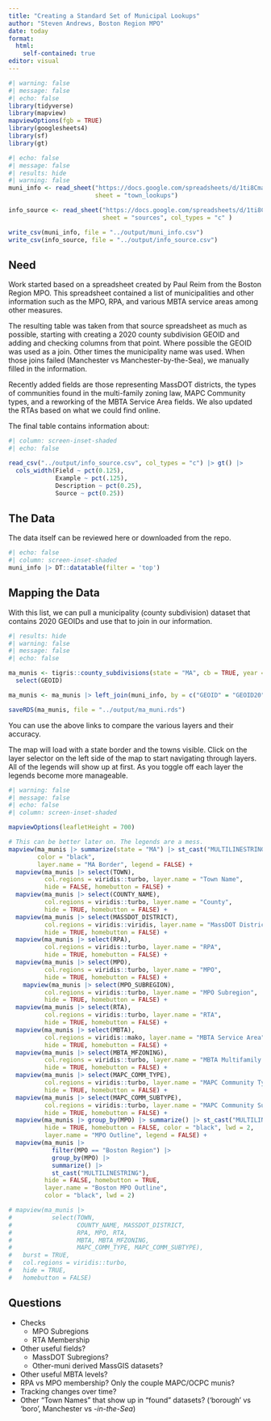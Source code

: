 ```yaml
---
title: "Creating a Standard Set of Municipal Lookups"
author: "Steven Andrews, Boston Region MPO"
date: today
format: 
  html:
    self-contained: true
editor: visual
---
```


```r
#| warning: false
#| message: false
#| echo: false
library(tidyverse)
library(mapview)
mapviewOptions(fgb = TRUE)
library(googlesheets4)
library(sf)
library(gt)
```

```r
#| echo: false
#| message: false
#| results: hide
#| warning: false
muni_info <- read_sheet("https://docs.google.com/spreadsheets/d/1ti8Cmagl8GZ_7BV40aj4U5xjV-cTjEKB8LAegFt7XCQ", 
                        sheet = "town_lookups")

info_source <- read_sheet("https://docs.google.com/spreadsheets/d/1ti8Cmagl8GZ_7BV40aj4U5xjV-cTjEKB8LAegFt7XCQ", 
                          sheet = "sources", col_types = "c" )

write_csv(muni_info, file = "../output/muni_info.csv")
write_csv(info_source, file = "../output/info_source.csv")
```

## Need

Work started based on a spreadsheet created by Paul Reim from the Boston Region MPO. This spreadsheet contained a list of municipalities and other information such as the MPO, RPA, and various MBTA service areas among other measures.

The resulting table was taken from that source spreadsheet as much as possible, starting with creating a 2020 county subdivision GEOID and adding and checking columns from that point. Where possible the GEOID was used as a join. Other times the municipality name was used. When those joins failed (Manchester vs Manchester-by-the-Sea), we manually filled in the information.

Recently added fields are those representing MassDOT districts, the types of communities found in the multi-family zoning law, MAPC Community types, and a reworking of the MBTA Service Area fields. We also updated the RTAs based on what we could find online.

The final table contains information about:

```r
#| column: screen-inset-shaded
#| echo: false

read_csv("../output/info_source.csv", col_types = "c") |> gt() |> 
  cols_width(Field ~ pct(0.125),
             Example ~ pct(.125),
             Description ~ pct(0.25),
             Source ~ pct(0.25))
```

## The Data

The data itself can be reviewed here or downloaded from the repo.

```r
#| echo: false 
#| column: screen-inset-shaded
muni_info |> DT::datatable(filter = 'top')
```

## Mapping the Data

With this list, we can pull a municipality (county subdivision) dataset that contains 2020 GEOIDs and use that to join in our information.

```r
#| results: hide
#| warning: false
#| message: false
#| echo: false

ma_munis <- tigris::county_subdivisions(state = "MA", cb = TRUE, year = 2020) |> 
  select(GEOID)

ma_munis <- ma_munis |> left_join(muni_info, by = c("GEOID" = "GEOID20"))

saveRDS(ma_munis, file = "../output/ma_muni.rds")
```

You can use the above links to compare the various layers and their accuracy.

::: callout-tip
The map will load with a state border and the towns visible. Click on the layer selector on the left side of the map to start navigating through layers. All of the legends will show up at first. As you toggle off each layer the legends become more manageable.
:::

```r
#| warning: false
#| message: false
#| echo: false
#| column: screen-inset-shaded

mapviewOptions(leafletHeight = 700)

# This can be better later on. The legends are a mess.
mapview(ma_munis |> summarize(state = "MA") |> st_cast("MULTILINESTRING"), 
        color = "black",
        layer.name = "MA Border", legend = FALSE) +
  mapview(ma_munis |> select(TOWN), 
          col.regions = viridis::turbo, layer.name = "Town Name",
          hide = FALSE, homebutton = FALSE) +
  mapview(ma_munis |> select(COUNTY_NAME), 
          col.regions = viridis::turbo, layer.name = "County",
          hide = TRUE, homebutton = FALSE) +
  mapview(ma_munis |> select(MASSDOT_DISTRICT), 
          col.regions = viridis::viridis, layer.name = "MassDOT District",
          hide = TRUE, homebutton = FALSE) +
  mapview(ma_munis |> select(RPA), 
          col.regions = viridis::turbo, layer.name = "RPA",
          hide = TRUE, homebutton = FALSE) +
  mapview(ma_munis |> select(MPO), 
          col.regions = viridis::turbo, layer.name = "MPO",
          hide = TRUE, homebutton = FALSE) +
    mapview(ma_munis |> select(MPO_SUBREGION), 
          col.regions = viridis::turbo, layer.name = "MPO Subregion",
          hide = TRUE, homebutton = FALSE) +
  mapview(ma_munis |> select(RTA), 
          col.regions = viridis::turbo, layer.name = "RTA",
          hide = TRUE, homebutton = FALSE) +
  mapview(ma_munis |> select(MBTA), 
          col.regions = viridis::mako, layer.name = "MBTA Service Area",
          hide = TRUE, homebutton = FALSE) +
  mapview(ma_munis |> select(MBTA_MFZONING), 
          col.regions = viridis::turbo, layer.name = "MBTA Multifamily Zoning",
          hide = TRUE, homebutton = FALSE) +
  mapview(ma_munis |> select(MAPC_COMM_TYPE), 
          col.regions = viridis::turbo, layer.name = "MAPC Community Type",
          hide = TRUE, homebutton = FALSE) +
  mapview(ma_munis |> select(MAPC_COMM_SUBTYPE), 
          col.regions = viridis::turbo, layer.name = "MAPC Community Subtype",
          hide = TRUE, homebutton = FALSE) +
  mapview(ma_munis |> group_by(MPO) |> summarize() |> st_cast("MULTILINESTRING"),
          hide = TRUE, homebutton = FALSE, color = "black", lwd = 2,
          layer.name = "MPO Outline", legend = FALSE) + 
  mapview(ma_munis |> 
            filter(MPO == "Boston Region") |> 
            group_by(MPO) |> 
            summarize() |> 
            st_cast("MULTILINESTRING"),
          hide = FALSE, homebutton = TRUE,
          layer.name = "Boston MPO Outline",
          color = "black", lwd = 2)

# mapview(ma_munis |> 
#           select(TOWN,
#                  COUNTY_NAME, MASSDOT_DISTRICT,
#                  RPA, MPO, RTA,
#                  MBTA, MBTA_MFZONING,
#                  MAPC_COMM_TYPE, MAPC_COMM_SUBTYPE),
#   burst = TRUE,
#   col.regions = viridis::turbo, 
#   hide = TRUE, 
#   homebutton = FALSE)
```

## Questions

-   Checks
    -   MPO Subregions
    -   RTA Membership
-   Other useful fields?
    -   MassDOT Subregions?
    -   Other-muni derived MassGIS datasets?
-   Other useful MBTA levels?
-   RPA vs MPO membership? Only the couple MAPC/OCPC munis?
-   Tracking changes over time?
-   Other "Town Names" that show up in "found" datasets? ('borough' vs 'boro', Manchester vs *-in-the-Sea*)
